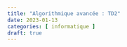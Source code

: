 ```yaml
---
title: "Algorithmique avancée : TD2"
date: 2023-01-13
categories: [ informatique ]
draft: true
---
```



```python
```


